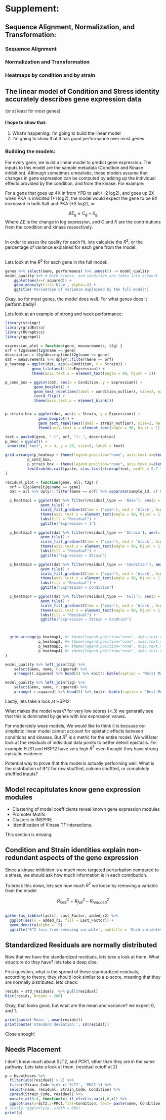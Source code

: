 # Supplement: {#Supplement}

## Sequence Alignment, Normalization, and Transformation:

### Sequence Alignment

### Normalization and Transformation

### Heatmaps by condition and by strain

## The linear model of Condition and Stress identity accurately describes gene expression data
(or at least for most genes)

#### I hope to show that:

1. What's happening: I'm going to build the linear model
2. I'm going to show that it has good performance over most genes.

### Building the models:

For every gene, we build a linear model to predict gene expression. The inputs to this model are the sample metadata (Condition and Kinase inhibition). Although sometimes unrealistic, these models assume that changes in gene expression can be computed by adding up the individual effects provided by the condition, and from the kinase.  For example:

For a gene that goes up 4X in from YPD to salt (+2 log2), and goes up 2X when PKA is inhibited (+1 log2), the model would expect the gene to be 8X increased in both Salt and PKA (+3 log2), or

$$\Delta E_g \approx C_g + K_g$$
Where $\Delta E$ is the change in log expression, and $C$ and $K$ are the contributions from the condition and kinase respectively.


```r
```

In order to asses the quality for each fit, lets calculate the $R^2$, or the percentage of variance explained for each gene from the model.

```r
```

Lets look at the $R^{2}$ for each gene in the full model:

```r
genes %>% select(Gene, performance) %>% unnest() -> model_quality
model_quality %>% # Both kinase, and condition are taken into account
    ggplot(aes(x=r.squared)) +
    geom_density(fill='blue', alpha=.5) +
    ggtitle('Percentage of variance explained by the full model')
```

 Okay, so for most genes, the model does well. For what genes does it perform badly?

Lets look at an example of strong and week performance:

```r
library(stringr)
library(gridExtra)
library(RGraphics)
library(ggrepel)

expression_plot = function(gene, measurements, t2g) {
orf = t2g$Gene[t2g$name == gene]
description = t2g$description[t2g$name == gene]
dat = measurements %>% dplyr::filter(Gene == orf)
p_heatmap = ggplot(dat, aes(y=Condition, x = Strain)) +
            geom_tile(aes(fill=Expression)) +
            theme(axis.text.x = element_text(angle = 90, hjust = 1))

p_cond_box = ggplot(dat, aes(x = Condition, y = Expression)) +
             geom_boxplot() +
             geom_text_repel(aes(label = condition_outlier), size=2, na.rm = TRUE) +
             coord_flip() +
             theme(axis.text.x = element_blank())


p_strain_box = ggplot(dat, aes(x = Strain, y = Expression)) +
               geom_boxplot() +
               geom_text_repel(aes(label = strain_outlier), size=2, na.rm = TRUE) +
               theme(axis.text.x = element_text(angle = 90, hjust = 1))

text = paste0(gene, " (", orf, "): ", description)
p_desc = ggplot() +
 annotate("text", x = 4, y = 25, size=8, label = text)

grid.arrange(p_heatmap + theme(legend.position="none", axis.text.x=element_blank(), axis.text.y=element_blank()),
          p_cond_box,
          p_strain_box + theme(legend.position="none", axis.text.y=element_blank()),
          textGrob(do.call(paste, c(as.list(strwrap(text, width = 0.7 * getOption("width"))), sep="\n"))), nrow=2, ncol=2)
}

residual_plot = function(gene, all, t2g) {
  orf = t2g$Gene[t2g$name == gene]
  dat = all %>% dplyr::filter(Gene == orf) %>% separate(sample_id, c('Condition', 'Strain'), sep = '_')

  p_heatmap1 = ggplot(dat %>% filter(residual_type == 'Base'), aes(x = Strain, y = Condition, fill = residual)) +
                geom_tile() +
                scale_fill_gradient2(low = ('cyan'), mid = 'black', high = 'yellow') +
                theme(axis.text.x = element_text(angle = 90, hjust = 1)) +
                labs(fill = "Residual") +
                ggtitle("Expression ~ 1")

  p_heatmap2 = ggplot(dat %>% filter(residual_type == 'Strain'), aes(x = Strain, y = Condition, fill = residual)) +
                geom_tile() +
                scale_fill_gradient2(low = ('cyan'), mid = 'black', high = 'yellow') +
                theme(axis.text.x = element_text(angle = 90, hjust = 1)) +
                labs(fill = "Residual") +
                ggtitle("Expression ~ Strain")

  p_heatmap3 = ggplot(dat %>% filter(residual_type == 'Condition'), aes(x = Strain, y = Condition, fill = residual)) +
                geom_tile() +
                scale_fill_gradient2(low = ('cyan'), mid = 'black', high = 'yellow') +
                theme(axis.text.x = element_text(angle = 90, hjust = 1)) +
                labs(fill = "Residual") +
                ggtitle("Expression ~ Condition")

  p_heatmap4 = ggplot(dat %>% filter(residual_type == 'Full'), aes(x = Strain, y = Condition, fill = residual)) +
                geom_tile() +
                scale_fill_gradient2(low = ('cyan'), mid = 'black', high = 'yellow') +
                theme(axis.text.x = element_text(angle = 90, hjust = 1)) +
                labs(fill = "Residual") +
                ggtitle("Expression ~ Strain + Condtion")



  grid.arrange(p_heatmap1, #+ theme(legend.position="none", axis.text.x=element_blank(), axis.text.y=element_blank()),
               p_heatmap2, #+ theme(legend.position="none", axis.text.x=element_blank(), axis.text.y=element_blank()),
               p_heatmap3, #+ theme(legend.position="none", axis.text.x=element_blank(), axis.text.y=element_blank()),
               p_heatmap4) #+ theme(legend.position="none", axis.text.x=element_blank(), axis.text.y=element_blank()))
}

```


```r
model_quality %>% left_join(t2g) %>%
    select(Gene, name, r.squared) %>%
    arrange(r.squared) %>% head(5) %>% knitr::kable(caption = 'Worst Models')
```


```r
model_quality %>% left_join(t2g) %>%
    select(Gene, name, r.squared) %>%
    arrange(-r.squared) %>% head(5) %>% knitr::kable(caption = 'Best Models')
```



Lastly, lets take a look at HSP12:

<!-- \blandscape -->

<!-- ```{r, fig.width=11, fig.height=8, echo=FALSE} -->
<!-- expression_plot('HSP12', measurements, t2g) -->
<!-- ``` -->


<!-- ```{r, fig.width=11, fig.height=8, echo=FALSE} -->
<!-- residual_plot('HSP12', std_residuals, t2g) -->
<!-- ``` -->

<!-- \elandscape -->



What makes the model weak? for very low scores (<.3) we generally see that this is dominated by genes with low expression values.

For moderately weak models, We would like to think it is because our simplistic linear model cannot account for epistatic effects between conditions and kinases. But $R^2$ is a metric for the entire model. We will later look at the residuals of individual data points to better detect epistasis. For example FUS1 and HSP12 have very high $R^2$ even thought they have strong epistatic evidence.

Potential way to prove that this model is actually performing well:
What is the distribution of R^2 for row shuffled, column shuffled, or completely shuffled inputs?

\newpage





<!-- What does strains give you, that conditions dont? -->
<!-- break down ESR -->

\newpage
## Model recapitulates know gene expression modules
* Clustering of model coefficients reveal known gene expression modules
* Promoter Motifs
* Clusters in INSPIRE
* Identification of Kinase TF interactions.

This section is missing

\newpage


## Condition and Strain identities explain non-redundant aspects of the gene expression
Since a kinase inhibition is a much more targeted perturbation compared to a stress, we should ask how much information is in each contribution.

To break this down, lets see how much $R^2$ we loose by removing a variable from the model:

$$ R^2_{loss} = R^2_{full} - R^2_{reduced} $$

```r
```


```r
gather(as_tibble(lasts), Last_Factor, added_r2) %>%
  ggplot(aes(x = added_r2, fill = Last_Factor)) +
  geom_density(alpha = .5) +
  ggtitle('R^2 loss from removing variable', subtitle = 'Each variables contribution when included in the model last, also sometimes called usefulness')
```
## Standardized Residuals are normally distributed


Now that we have the standardized residuals, lets take a look at them. What structure do they have? lets take a deep dive.

First question, what is the spread of these standardized residuals, according to theory, they should look similar to a z-score, meaning that they are normally distributed. lets check:

```r
resids = std_residuals  %>% pull(residual)
hist(resids, breaks = 200)
```

Okay, that looks good, but what are the mean and variance? we expect 0, and 1.

```r
print(paste('Mean:', mean(resids)))
print(paste('Standard Deviation:', sd(resids)))

```

Close enough!


## Needs Placement


I don't know much about SLT2, and PCK1, other than they are in the same pathway. Lets take a look at them. (residual cutoff at 2)

```r
p = hypotheses %>%
  filter(abs(residual) > 2) %>%
  filter(Strain_Code %in% c('SLT2', 'PKC1')) %>%
  select(name, residual, Strain_Code, Condition) %>%
  spread(Strain_Code, residual) %>%
  mutate_at(3:4, function(x) if_else(is.na(x),0,x)) %>%
  ggplot(aes(x=SLT2,y=PKC1,fill=Condition, text= paste(name, Condition, sep='_'))) + geom_point()
# plotly::ggplotly(p, width = 880)
print(p)
```
